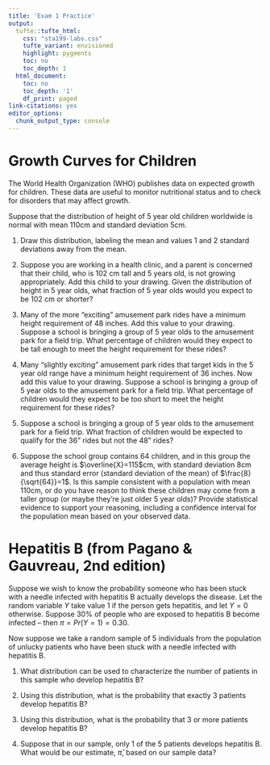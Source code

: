 ```yaml
---
title: 'Exam 1 Practice'
output:
  tufte::tufte_html:    
    css: "sta199-labs.css"
    tufte_variant: envisioned
    highlight: pygments
    toc: no
    toc_depth: 1
  html_document:
    toc: no
    toc_depth: '1'
    df_print: paged
link-citations: yes
editor_options:
  chunk_output_type: console
---
```



# Growth Curves for Children

The World Health Organization (WHO) publishes data on expected growth for children. These data are useful to monitor nutritional status and to check for disorders that may affect growth.

Suppose that the distribution of height of 5 year old children worldwide is normal with mean 110cm and standard deviation 5cm.

1. Draw this distribution, labeling the mean and values 1 and 2 standard deviations away from the mean.

2. Suppose you are working in a health clinic, and a parent is concerned that their child, who is 102 cm tall and 5 years old, is not growing appropriately.  Add this child to your drawing. Given the distribution of height in 5 year olds, what fraction of 5 year olds would you expect to be 102 cm or shorter? 


3. Many of the more "exciting" amusement park rides have a minimum height requirement of 48 inches. Add this value to your drawing. Suppose a school is bringing a group of 5 year olds to the amusement park for a field trip.  What percentage of children would they expect to be tall enough to meet the height requirement for these rides?


4.  Many "slightly exciting" amusement park rides that target kids in the 5 year old range have a minimum height requirement of 36 inches. Now add this value to your drawing. Suppose a school is bringing a group of 5 year olds to the amusement park for a field trip.  What percentage of children would they expect to be too short to meet the height requirement for these rides? 


5. Suppose a school is bringing a group of 5 year olds to the amusement park for a field trip. What fraction of children would be expected to qualify for the 36" rides but not the 48" rides?


6. Suppose the school group contains 64 children, and in this group the average height is $\overline{X}=115$cm, with standard deviation $8$cm and thus standard error (standard deviation of the mean) of $\frac{8}{\sqrt{64}}=1$.  Is this sample consistent with a population with mean 110cm, or do you have reason to think these children may come from a taller group (or maybe they're just older 5 year olds)?  Provide statistical evidence to support your reasoning, including a confidence interval for the population mean based on your observed data.



# Hepatitis B (from Pagano & Gauvreau, 2nd edition)

Suppose we wish to know the probability someone who has been stuck with a needle infected with hepatitis B actually develops the disease.  Let the random variable $Y$ take value 1 if the person gets hepatitis, and let $Y=0$ otherwise.  Suppose 30% of people who are exposed to hepatitis B become infected -- then $\pi=Pr(Y=1)=0.30$.

Now suppose we take a random sample of 5 individuals from the population of unlucky patients who have been stuck with a needle infected with hepatitis B. 

1. What distribution can be used to characterize the number of patients in this sample who develop hepatitis B?



2. Using this distribution, what is the probability that exactly 3 patients develop hepatitis B?

3. Using this distribution, what is the probability that 3 or more patients develop hepatitis B?



4. Suppose that in our sample, only 1 of the 5 patients develops hepatitis B.  What would be our estimate, $\hat{\pi}$, based on our sample data?



